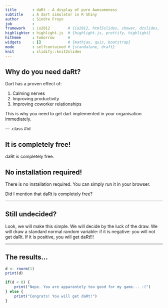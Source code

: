 ```yaml
---
title       : daRt - A display of pure Awesomeness
subtitle    : A dart simulator in R Shiny
author      : Sindre Froyn
job         : 
framework   : io2012        # {io2012, html5slides, shower, dzslides, ...}
highlighter : highlight.js  # {highlight.js, prettify, highlight}
hitheme     : tomorrow      # 
widgets     : []            # {mathjax, quiz, bootstrap}
mode        : selfcontained # {standalone, draft}
knit        : slidify::knit2slides
---
```


## Why do you need daRt?

Dart has a proven effect of:

1. Calming nerves
2. Improving productivity
3. Improving coworker relationships

This is why you need to get dart implemented in your organisation immediately.

--- .class #id 

## It is completely free!

daRt is completely free.

## No installation required!

There is no installation required. You can simply run it in your browser.

Did I mention that daRt is completely free?

---

## Still undecided?

Look, we will make this simple. We will decide by the luck of the draw. We will draw a standard normal random variable: if it is negative: you will not get daRt. If it is positive, you will get daRt!!!

---

## The results...

```r
d <- rnorm(1)
print(d)

if(d < 0) {
    print("Nope. You are apparantely too good for my game... :(")
} else {
    print("Congrats! You will get daRt!")
}

```




